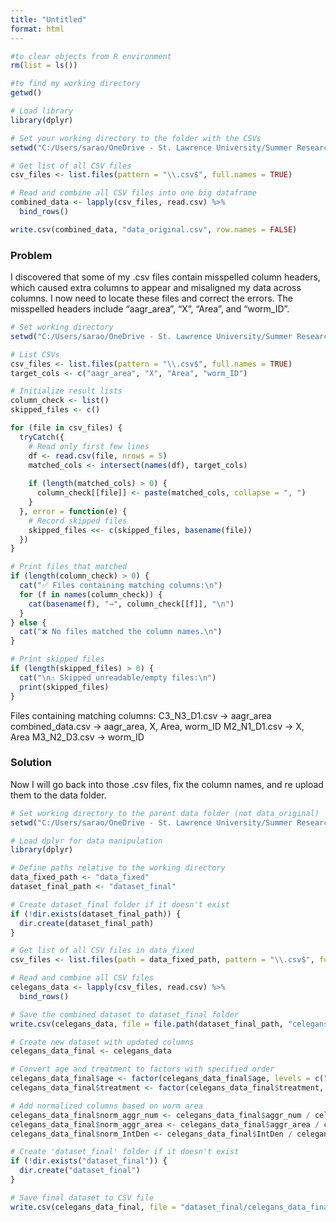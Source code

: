 ```yaml
---
title: "Untitled"
format: html
---
```


```r
#to clear objects from R environment
rm(list = ls())
```


```r
#to find my working directory 
getwd()
```


```r
# Load library
library(dplyr)

# Set your working directory to the folder with the CSVs
setwd("C:/Users/sarao/OneDrive - St. Lawrence University/Summer Research/summer research/C.elegans/data/data_original")

# Get list of all CSV files
csv_files <- list.files(pattern = "\\.csv$", full.names = TRUE)

# Read and combine all CSV files into one big dataframe
combined_data <- lapply(csv_files, read.csv) %>%
  bind_rows()

write.csv(combined_data, "data_original.csv", row.names = FALSE)


```

### Problem
I discovered that some of my .csv files contain misspelled column headers, which caused extra columns to appear and misaligned my data across columns. I now need to locate these files and correct the errors. The misspelled headers include "aagr_area", "X", "Area", and "worm_ID".


```r
# Set working directory
setwd("C:/Users/sarao/OneDrive - St. Lawrence University/Summer Research/summer research/C.elegans/data/data_original")

# List CSVs
csv_files <- list.files(pattern = "\\.csv$", full.names = TRUE)
target_cols <- c("aagr_area", "X", "Area", "worm_ID")

# Initialize result lists
column_check <- list()
skipped_files <- c()

for (file in csv_files) {
  tryCatch({
    # Read only first few lines
    df <- read.csv(file, nrows = 5)
    matched_cols <- intersect(names(df), target_cols)
    
    if (length(matched_cols) > 0) {
      column_check[[file]] <- paste(matched_cols, collapse = ", ")
    }
  }, error = function(e) {
    # Record skipped files
    skipped_files <<- c(skipped_files, basename(file))
  })
}

# Print files that matched
if (length(column_check) > 0) {
  cat("✅ Files containing matching columns:\n")
  for (f in names(column_check)) {
    cat(basename(f), "→", column_check[[f]], "\n")
  }
} else {
  cat("❌ No files matched the column names.\n")
}

# Print skipped files
if (length(skipped_files) > 0) {
  cat("\n⚠️ Skipped unreadable/empty files:\n")
  print(skipped_files)
}

```

Files containing matching columns:
C3_N3_D1.csv → aagr_area 
combined_data.csv → aagr_area, X, Area, worm_ID 
M2_N1_D1.csv → X, Area 
M3_N2_D3.csv → worm_ID 

### Solution
Now I will go back into those .csv files, fix the column names, and re upload them to the data folder.

```r
# Set working directory to the parent data folder (not data_original)
setwd("C:/Users/sarao/OneDrive - St. Lawrence University/Summer Research/summer research/C.elegans/data")

# Load dplyr for data manipulation
library(dplyr)

# Define paths relative to the working directory
data_fixed_path <- "data_fixed"
dataset_final_path <- "dataset_final"

# Create dataset_final folder if it doesn't exist
if (!dir.exists(dataset_final_path)) {
  dir.create(dataset_final_path)
}

# Get list of all CSV files in data_fixed
csv_files <- list.files(path = data_fixed_path, pattern = "\\.csv$", full.names = TRUE)

# Read and combine all CSV files
celegans_data <- lapply(csv_files, read.csv) %>%
  bind_rows()

# Save the combined dataset to dataset_final folder
write.csv(celegans_data, file = file.path(dataset_final_path, "celegans_data.csv"), row.names = FALSE)

```


```r
# Create new dataset with updated columns
celegans_data_final <- celegans_data

# Convert age and treatment to factors with specified order
celegans_data_final$age <- factor(celegans_data_final$age, levels = c("L4+1", "L4+7", "L4+14"))
celegans_data_final$treatment <- factor(celegans_data_final$treatment, levels = c("control", "mannitol"))

# Add normalized columns based on worm area
celegans_data_final$norm_aggr_num <- celegans_data_final$aggr_num / celegans_data_final$worm_area
celegans_data_final$norm_aggr_area <- celegans_data_final$aggr_area / celegans_data_final$worm_area
celegans_data_final$norm_IntDen <- celegans_data_final$IntDen / celegans_data_final$worm_area

# Create 'dataset_final' folder if it doesn't exist
if (!dir.exists("dataset_final")) {
  dir.create("dataset_final")
}

# Save final dataset to CSV file
write.csv(celegans_data_final, file = "dataset_final/celegans_data_final.csv", row.names = FALSE)

```


